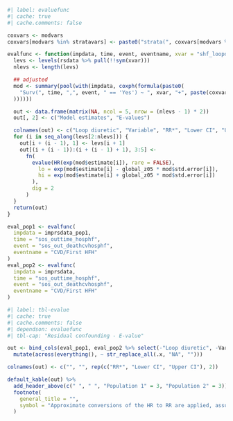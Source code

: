 ```r
#| label: evaluefunc
#| cache: true
#| cache.comments: false

coxvars <- modvars
coxvars[modvars %in% stratavars] <- paste0("strata(", coxvars[modvars %in% stratavars], ")")

evalfunc <- function(impdata, time, event, eventname, xvar = "shf_loopdiuretic_cat") {
  levs <- levels(rsdata %>% pull(!!sym(xvar)))
  nlevs <- length(levs)

  ## adjusted
  mod <- summary(pool(with(impdata, coxph(formula(paste0(
    "Surv(", time, ",", event, " == 'Yes') ~ ", xvar, "+", paste(coxvars, collapse = " + ")
  ))))))

  out <- data.frame(matrix(NA, ncol = 5, nrow = (nlevs - 1) * 2))
  out[, 2] <- c("Model estimates", "E-values")

  colnames(out) <- c("Loop diuretic", "Variable", "RR*", "Lower CI", "Upper CI")
  for (i in seq_along(levs[2:nlevs])) {
    out[i + (i - 1), 1] <- levs[i + 1]
    out[(i + (i - 1)):(i + (i - 1) + 1), 3:5] <-
      fn(
        evalue(HR(exp(mod$estimate[i]), rare = FALSE),
          lo = exp(mod$estimate[i] - global_z05 * mod$std.error[i]),
          hi = exp(mod$estimate[i] + global_z05 * mod$std.error[i])
        ),
        dig = 2
      )
  }
  return(out)
}

eval_pop1 <- evalfunc(
  impdata = imprsdata_pop1,
  time = "sos_outtime_hosphf",
  event = "sos_out_deathcvhosphf",
  eventname = "CVD/First HFH"
)
eval_pop2 <- evalfunc(
  impdata = imprsdata,
  time = "sos_outtime_hosphf",
  event = "sos_out_deathcvhosphf",
  eventname = "CVD/First HFH"
)
```

```r
#| label: tbl-evalue
#| cache: true
#| cache.comments: false
#| dependson: evaluefunc
#| tbl-cap: "Residual confounding - E-value"

out <- bind_cols(eval_pop1, eval_pop2 %>% select(-"Loop diuretic", -Variable)) %>%
  mutate(across(everything(), ~ str_replace_all(.x, "NA", "")))

colnames(out) <- c("", "", rep(c("RR*", "Lower CI", "Upper CI"), 2))

default_kable(out) %>%
  add_header_above(c(" ", " ", "Population 1" = 3, "Population 2" = 3)) %>%
  footnote(
    general_title = "",
    symbol = "Approximate conversions of the HR to RR are applied, assuming a non-rare outcome."
  )
```
